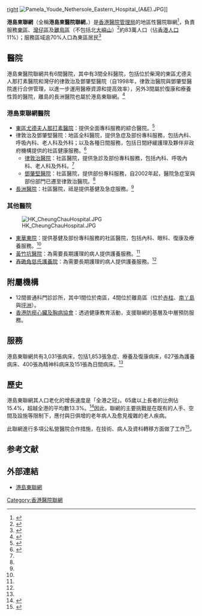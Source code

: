 [[檔案:港島東聯網.gif|right]]
[[File:Pamela_Youde_Nethersole_Eastern_Hospital_(A&E).JPG|thumb]]]]

'''港島東聯網'''（全稱'''港島東醫院聯網'''，{{lang-en|'''Hong Kong East Cluster'''}}）是[[香港|香港]][[醫院管理局|醫院管理局]]的地區性醫院聯網<ref name="資本雜誌2006">{{citation|title=資本雜誌|url=http://books.google.com/books?id=1AU4AQAAIAAJ|accessdate=2014年1月24日|year=2006|publisher=Capital Communications Corporation|language=zh-hk|quote=第 36 頁 另外，為了港島東、港島西、九龍中、九龍東、九龍西、新界東以及新界西七大聯網管理共四十間公營醫院時更有彈性，醫管局權力決定進一步下放，七大聯網總監將擁有更高決策自主權，跟前線工作人員及行政人員溝通更趨密切，聯網與聯網之間運作更有效率。|archive-date=2014年6月27日|archive-url=https://web.archive.org/web/20140627014324/http://books.google.com/books?id=1AU4AQAAIAAJ|dead-url=no}}</ref>，負責服務[[東區_(香港)|東區]]、[[灣仔區|灣仔區]]及[[離島區|離島區]]（不包括北[[大嶼山|大嶼山]]）<ref>{{cite web|author=立法會衞生事務委員會|title=醫院管理局各醫院聯網的資源分配|url=http://www.legco.gov.hk/yr13-14/chinese/panels/hs/papers/hs0120cb2-671-5-c.pdf|work=擬備的最新背景資料簡介|accessdate=2014年1月20日|archive-date=2019年11月2日|archive-url=https://web.archive.org/web/20191102162731/https://www.legco.gov.hk/yr13-14/chinese/panels/hs/papers/hs0120cb2-671-5-c.pdf|dead-url=no}}</ref>約83萬人口（佔[[香港人口|香港人口]]11%）；服務區域逾70%人口為東區居民<ref name="港島區域會議報告">{{cite web|author=醫院管理局|title=醫管局港島區域諮詢委員會會議報告|url=http://www.districtcouncils.gov.hk/east/doc/common/committee_meetings_doc/cbsc/2013/e_cbsc_2013_035_tc.pdf|accessdate=2014年1月21日|deadurl=yes|archiveurl=https://web.archive.org/web/20140203113916/http://www.districtcouncils.gov.hk/east/doc/common/committee_meetings_doc/cbsc/2013/e_cbsc_2013_035_tc.pdf|archivedate=2014年2月3日}}</ref>

==醫院==
港島東醫院聯網共有6間醫院，其中有3間全科醫院，包括位於柴灣的東區尤德夫人那打素醫院和灣仔的律敦治及鄧肇堅醫院（自1998年，律敦治醫院與鄧肇堅醫院進行合併管理，以進一步運用醫療資源和提高效率），另外3間屬於復康和療養性質的醫院，離島的長洲醫院也屬於港島東聯網。<ref>{{cite web|title=與CCE對話：專訪港島東醫院聯網總監—劉楚釗醫生|url=http://www.hospitalchap.org.hk/2k10/-publishing-56/2013/131/3800-cce|accessdate=2014年1月23日|deadurl=yes|archiveurl=https://web.archive.org/web/20160310160503/http://www.hospitalchap.org.hk/2k10/-publishing-56/2013/131/3800-cce|archivedate=2016年3月10日}}</ref>

===港島東聯網醫院===
*[[東區尤德夫人那打素醫院|東區尤德夫人那打素醫院]]：提供全面專科服務的綜合醫院。<ref name="港島東聯網">{{cite web|title=聯網簡介 港島東聯網|url=https://www.ha.org.hk/visitor/ha_visitor_text_index.asp?Content_ID=10175&Lang=CHIB5&Dimension=100|work=醫院管理局|accessdate=2014年1月23日|archive-date=2016年11月27日|archive-url=https://web.archive.org/web/20161127153623/http://www.ha.org.hk/visitor/ha_visitor_text_index.asp?Content_ID=10175&Lang=CHIB5&Dimension=100|dead-url=no}}</ref>
*律敦治及鄧肇堅醫院：地區全科醫院，提供急症及部份專科服務，包括內科、呼吸內科、老人科及外科；以及各種日間服務，包括日間紓緩護理及夥伴非政府機構提供的社區健康服務。<ref>{{cite web|author=醫院管理局 港島東醫院聯網|title=港島東醫院聯網2012/2013 年度工作計劃|url=http://www.districtcouncils.gov.hk/east/doc/common/committee_meetings_doc/cbsc/2012/e_cbsc_2012_054_tc.pdf|work=社區建設及服務委員會|accessdate=2014年1月23日|deadurl=yes|archiveurl=https://web.archive.org/web/20140203164204/http://www.districtcouncils.gov.hk/east/doc/common/committee_meetings_doc/cbsc/2012/e_cbsc_2012_054_tc.pdf|archivedate=2014年2月3日}}</ref>
**[[律敦治醫院|律敦治醫院]]：社區醫院，提供急診及部份專科服務，包括內科、呼吸內科、老人科及外科。<ref name="港島東聯網"/>
**[[鄧肇堅醫院|鄧肇堅醫院]]：社區醫院，提供部份專科服務，自2002年起，醫院急症室與部份部門已遷至律敦治醫院。<ref name="港島東聯網"/>
*[[長洲醫院|長洲醫院]]：社區醫院，祗是提供基健及急症服務。<ref name="港島東聯網"/>

===其他醫院===
[[File:HK_CheungChauHospital.JPG|right]]
*[[東華東院|東華東院]]：提供基健及部份專科服務的社區醫院，包括內科、眼科、復康及療養服務。<ref name="港島東聯網"/>
*[[黃竹坑醫院|黃竹坑醫院]]：為需要長期護理的病人提供護養服務。<ref name="港島東聯網"/>
*[[舂磡角慈氏護養院|舂磡角慈氏護養院]]：為需要長期護理的病人提供護養服務。<ref name="港島東聯網"/>

==附屬機構==
*12間普通科門診診所，其中1間位於南區，4間位於離島區（位於[[赤柱|赤柱]]、[[南丫島|南丫島]]與[[坪洲|坪洲]]）。
*[[香港防癆心臟及胸病協會|香港防癆心臟及胸病協會]]：透過健康教育活動，支援聯網的基層及中層預防服務。

==服務==
港島東聯網共有3,031張病床，包括1,853張急症、療養及復康病床，627張為護養病床、400張為精神科病床及151張為日間病床。<ref name="港島區域會議報告"/>

== 歷史 ==
港島東聯網其人口老化的增長速度是「全港之冠」。65歲以上長者的比例佔15.4%，超越全港的平均數13.3%。<ref>{{cite news|title=港島東聯網增200護士迎老齡化|url=http://paper.wenweipo.com/2013/10/04/HK1310040031.htm|accessdate=2014年1月23日|newspaper=文匯報|date=2013年10月4日|archive-date=2016年3月4日|archive-url=https://web.archive.org/web/20160304075405/http://paper.wenweipo.com/2013/10/04/HK1310040031.htm|dead-url=no}}</ref>因此，聯網的主要挑戰是在既有的人手、空間及設施等限制下，應付與日俱增的老年病人及愈見複雜的老人疾病。

此聯網進行多項公私營醫院合作措施，在技術、病人及資枓轉移方面做了工作<ref name="經濟導報2005">{{cite book|title=經濟導報|url=http://books.google.com/books?id=W503AQAAIAAJ|accessdate=2014年1月24日|date=January 2005|publisher=經濟導報社|language=zh-hk|quote=園公轉私— —病者得益當局節支編醫院管理局轄下的港島東醫院聯網在區內進行多項公私營合作措施，該聯網總監粱明娟表示，他們就技術轉移、病人轉移及資枓轉移做了很多工作，如向病人提供相闋醫療服務的私家診所資料；並邀請區內兒科及婦科醫生|archive-date=2014年6月27日|archive-url=https://web.archive.org/web/20140627014326/http://books.google.com/books?id=W503AQAAIAAJ|dead-url=no}}</ref>。

== 参考文献 ==
{{Reflist|2}}

== 外部連結 ==
* [http://www.ha.org.hk/visitor/ha_visitor_text_index.asp?Content_ID=10175&Lang=CHIB5&Dimension=100 港島東聯網] {{Wayback|url=http://www.ha.org.hk/visitor/ha_visitor_text_index.asp?Content_ID=10175&Lang=CHIB5&Dimension=100 |date=20161127153623 }}
{{醫院管理局轄下醫院及醫療機構}}
[[Category:香港醫院聯網|Category:香港醫院聯網]]